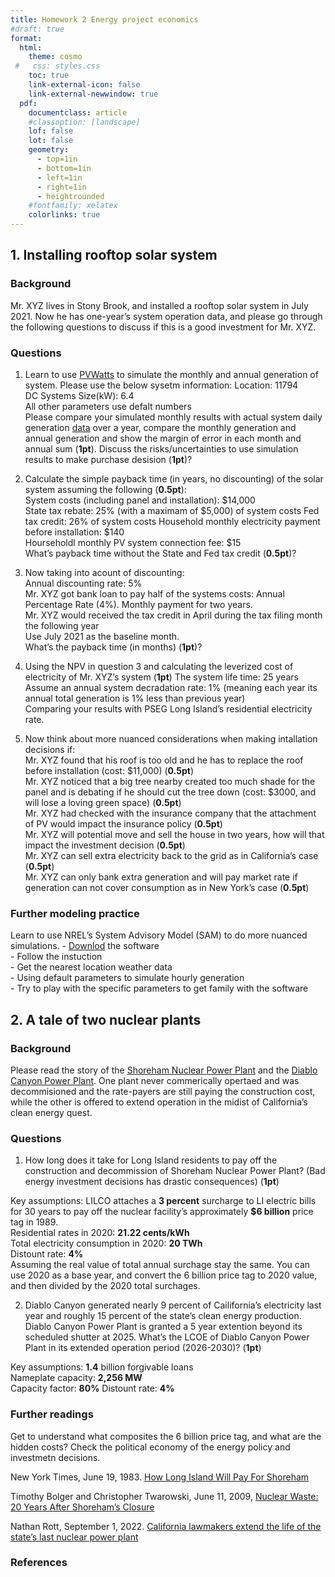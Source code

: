```yaml
---
title: Homework 2 Energy project economics
#draft: true
format: 
  html: 
    theme: cosmo
 #   css: styles.css
    toc: true
    link-external-icon: false
    link-external-newwindow: true
  pdf: 
    documentclass: article
    #classoption: [landscape]
    lof: false
    lot: false
    geometry:
      - top=1in
      - bottom=1in
      - left=1in
      - right=1in
      - heightrounded
    #fontfamily: xelatex
    colorlinks: true
---
```


## 1. Installing rooftop solar system

### Background  

Mr. XYZ lives in Stony Brook, and installed a rooftop solar system in July 2021. Now he has one-year's system operation data, and please go through the following questions to discuss if this is a good investment for Mr. XYZ.

### Questions

1. Learn to use [PVWatts](https://pvwatts.nrel.gov/index.php) to simulate the monthly and annual generation of system. Please use the below sysetm information:
Location: 11794  
DC Systems Size(kW): 6.4  
All other parameters use defalt numbers  
Please compare your simulated monthly results with actual system daily generation [data](/homeworks/data/solar-daily-generation.xlsx) over a year, compare the monthly generation and annual generation and show the margin of error in each month and annual sum (**1pt**). Discuss the risks/uncertainties to use simulation results to make purchase desision (**1pt**)?  

2. Calculate the simple payback time (in years, no discounting) of the solar system assuming the following (**0.5pt**):  
System costs (including panel and installation): $14,000  
State tax rebate: 25% (with a maximam of $5,000) of system costs
Fed tax credit: 26% of system costs
Household monthly electricity payment before installation: $140  
Hourseholdl monthly PV system connection fee: $15  
What's payback time without the State and Fed tax credit (**0.5pt**)?  

3. Now taking into acount of discounting:  
Annual discounting rate: 5%  
Mr. XYZ got bank loan to pay half of the systems costs: Annual Percentage Rate (4%). Monthly payment for two years.  
Mr. XYZ would received the tax credit in April during the tax filing month the following year   
Use July 2021 as the baseline month.  
What's the payback time (in months) (**1pt**)?  

4. Using the NPV in question 3 and calculating the leverized cost of electricity of Mr. XYZ's system (**1pt**)
The system life time: 25 years 
Assume an annual system decradation rate: 1% (meaning each year its annual total generation is 1% less than previous year)  
Comparing your results with PSEG Long Island's residential electricity rate.  

5. Now think about more nuanced considerations when making intallation decisions if:  
Mr. XYZ found that his roof is too old and he has to replace the roof before installation (cost: $11,000) (**0.5pt**)  
Mr. XYZ noticed that a big tree nearby created too much shade for the panel and is debating if he should cut the tree down (cost: $3000, and will lose a loving green space) (**0.5pt**)  
Mr. XYZ had checked with the insurance company that the attachment of PV would impact the insurance policy  (**0.5pt**)   
Mr. XYZ will potential move and sell the house in two years, how will that impact the investment decision (**0.5pt**)  
Mr. XYZ can sell extra electricity back to the grid as in California's case  (**0.5pt**)  
Mr. XYZ can only bank extra generation and will pay market rate if generation can not cover consumption as in New York's case  (**0.5pt**)   


### Further modeling practice

Learn to use NREL's System Advisory Model (SAM) to do more nuanced simulations.
- [Downlod](https://sam.nrel.gov/download.html) the software   
- Follow the instuction   
- Get the nearest location weather data   
- Using default parameters to simulate hourly generation   
- Try to play with the specific parameters to get family with the software   


## 2. A tale of two nuclear plants

### Background  

Please read the story of the [Shoreham Nuclear Power Plant](https://en.wikipedia.org/wiki/Shoreham_Nuclear_Power_Plant) and the [Diablo Canyon Power Plant](https://en.wikipedia.org/wiki/Diablo_Canyon_Power_Plant). One plant never commerically opertaed and was decommisioned and the rate-payers are still paying the construction cost, while the other is offered to extend operation in the midist of California's clean energy quest.


### Questions

1. How long does it take for Long Island residents to pay off the construction and decommission of Shoreham Nuclear Power Plant? (Bad energy investment decisions has drastic consequences)  (**1pt**)

Key assumptions: LILCO attaches a **3 percent** surcharge to LI electric bills for 30 years to pay off the nuclear facility’s approximately **$6 billion** price tag in 1989.  
Residential rates in 2020: **21.22 cents/kWh**   
Total electricity consumption in 2020: **20 TWh**   
Distount rate: **4%**   
Assuming the real value of total annual surchage stay the same. You can use 2020 as a base year, and convert the 6 billion price tag to 2020 value, and then divided by the 2020 total surchages.   

2. Diablo Canyon generated nearly 9 percent of Cailifornia's electricity last year and roughly 15 percent of the state's clean energy production. Diablo Canyon Power Plant is granted a 5 year extention beyond its scheduled shutter at 2025. What's the LCOE of Diablo Canyon Power Plant in its extended operation period (2026-2030)?  (**1pt**)

Key assumptions: **1.4** billion forgivable loans   
Nameplate capacity: **2,256 MW**   
Capacity factor: **80%**
Distount rate: **4%**   


### Further readings

Get to understand what composites the 6 billion price tag, and what are the hidden costs? Check the political economy of the energy policy and investmetn decisions.

New York Times, June 19, 1983. [How Long Island Will Pay For Shoreham](https://www.nytimes.com/1983/06/19/nyregion/how-li-will-pay-for-shoreham.html)  

Timothy Bolger and Christopher Twarowski, June 11, 2009, [Nuclear Waste: 20 Years After Shoreham’s Closure](http://archive.longislandpress.com/2009/06/11/nuclear-waste-20-years-after-the-closure-of-the-shoreham-power-facility/)

Nathan Rott, September 1, 2022. [California lawmakers extend the life of the state's last nuclear power plant](https://www.npr.org/2022/09/01/1119778975/california-lawmakers-extend-the-life-of-the-states-last-nuclear-power-plant)  


### References

::: {#refs}
:::
